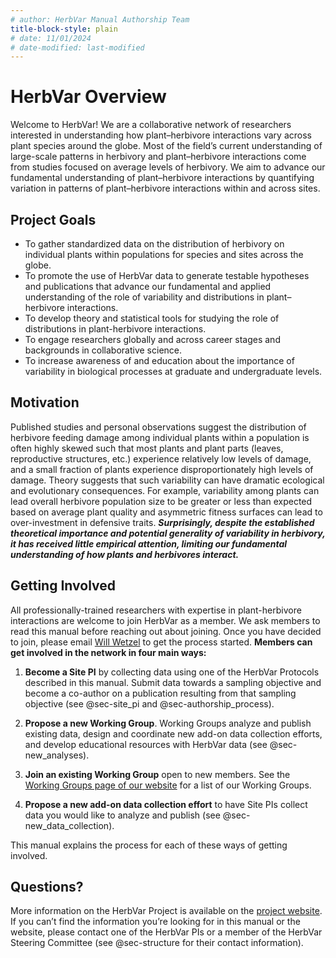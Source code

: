 ```yaml
---
# author: HerbVar Manual Authorship Team
title-block-style: plain
# date: 11/01/2024
# date-modified: last-modified
---
```


# HerbVar Overview {#sec-overview}

Welcome to HerbVar! We are a collaborative network of researchers interested in understanding how plant–herbivore interactions vary across plant species around the globe. Most of the field’s current understanding of large-scale patterns in herbivory and plant–herbivore interactions come from studies focused on average levels of herbivory. We aim to advance our fundamental understanding of plant–herbivore interactions by quantifying variation in patterns of plant–herbivore interactions within and across sites.

## Project Goals

- To gather standardized data on the distribution of herbivory on individual plants within populations for species and sites across the globe.
- To promote the use of HerbVar data to generate testable hypotheses and publications that advance our fundamental and applied understanding of the role of variability and distributions in plant–herbivore interactions.
- To develop theory and statistical tools for studying the role of distributions in plant-herbivore interactions.
- To engage researchers globally and across career stages and backgrounds in collaborative science.
- To increase awareness of and education about the importance of variability in biological processes at graduate and undergraduate levels.


## Motivation

Published studies and personal observations suggest the distribution of herbivore feeding damage among individual plants within a population is often highly skewed such that most plants and plant parts (leaves, reproductive structures, etc.) experience relatively low levels of damage, and a small fraction of plants experience disproportionately high levels of damage. Theory suggests that such variability can have dramatic ecological and evolutionary consequences. For example, variability among plants can lead overall herbivore population size to be greater or less than expected based on average plant quality and asymmetric fitness surfaces can lead to over-investment in defensive traits. ***Surprisingly, despite the established theoretical importance and potential generality of variability in herbivory, it has received little empirical attention, limiting our fundamental understanding of how plants and herbivores interact.***

## Getting Involved

All professionally-trained researchers with expertise in plant-herbivore interactions are welcome to join HerbVar as a member. We ask members to read this manual before reaching out about joining. Once you have decided to join, please email [Will Wetzel](mailto:william.wetzel\@montana.edu){.email} to get the process started. **Members can get involved in the network in four main ways:**

1.  **Become a Site PI** by collecting data using one of the HerbVar Protocols described in this manual. Submit data towards a sampling objective and become a co-author on a publication resulting from that sampling objective (see @sec-site_pi and @sec-authorship_process).

2.  **Propose a new Working Group**. Working Groups analyze and publish existing data, design and coordinate new add-on data collection efforts, and develop educational resources with HerbVar data (see @sec-new_analyses). 

3.  **Join an existing Working Group** open to new members. See the [Working Groups page of our website](https://herbvar.org/workingGroups.html) for a list of our Working Groups.

4.  **Propose a new add-on data collection effort** to have Site PIs collect data you would like to analyze and publish (see @sec-new_data_collection).

This manual explains the process for each of these ways of getting involved.

## Questions?

More information on the HerbVar Project is available on the [project website](https://herbvar.org/). If you can't find the information you're looking for in this manual or the website, please contact one of the HerbVar PIs or a member of the HerbVar Steering Committee (see @sec-structure for their contact information).
